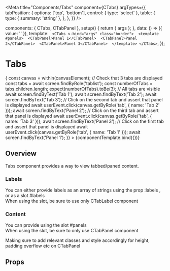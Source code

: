 
<Meta
  title="Components/Tabs"
  component={CTabs}
  argTypes={{
    tabPosition: {
      options: ['top', 'bottom'],
      control: { type: 'select' },
      table: {
        type: { summary: 'string' },
      },
    },
  }}
/>

<!--- Component template -->

  components: { CTabs, CTabPanel },
  setup() {
    return { args };
  },
  data: () => ({ value: '' }),
  template: `
  <CTabs v-bind="args" class="border"> 
    <template #panels> 
      <CTabPanel>Panel 1</CTabPanel> 
      <CTabPanel>Panel 2</CTabPanel> 
      <CTabPanel>Panel 3</CTabPanel> 
    </template>
  </CTabs>`,
});

<!--- Component documentation -->

# Tabs

<Canvas withSource="open">
  <Story
    name="Overview"
    args={{
      tabPosition: 'top',
      labels: ['Tab 1', 'Tab 2', 'Tab 3'],
    }}
    // Play function is responsible for interaction testing
    play={async ({ canvasElement }) => {
      const canvas = within(canvasElement);
      // Check that 3 tabs are displayed
      const tabs = await screen.findByRole('tablist');
      const numberOfTabs = tabs.children.length;
      expect(numberOfTabs).toBe(3);
      // All tabs are visible
      await screen.findByText('Tab 1');
      await screen.findByText('Tab 2');
      await screen.findByText('Tab 3');
      // Click on the second tab and assert that panel is displayed
      await userEvent.click(canvas.getByRole('tab', { name: 'Tab 2' }));
      await screen.findByText('Panel 2');
      // Click on the third tab and assert that panel is displayed
      await userEvent.click(canvas.getByRole('tab', { name: 'Tab 3' }));
      await screen.findByText('Panel 3');
      // Click on the first tab and assert that panel is displayed
      await userEvent.click(canvas.getByRole('tab', { name: 'Tab 1' }));
      await screen.findByText('Panel 1');
    }}
  >
    {componentTemplate.bind({})}
  </Story>
</Canvas>

## Overview

Tabs component provides a way to view tabbed/paned content.

### Labels

You can either provide labels as an array of strings using the prop :labels , or as a slot #labels  
When using the slot, be sure to use only CTabLabel component

### Content

You can provide using the slot #panels  
When using the slot, be sure to only use CTabPanel component

Making sure to add relevant classes and style accordingly for height, padding overflow etc on CTabPanel

## Props

<ArgsTable story="Overview" />
